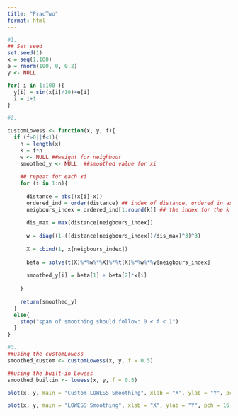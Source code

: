 ```yaml
---
title: "PracTwo"
format: html
---
```


```r
#1.
## Set seed
set.seed(1)
x = seq(1,100)
e = rnorm(100, 0, 0.2)
y <- NULL

for( i in 1:100 ){
  y[i] = sin(x[i]/10)+e[i]
  i = i+1
}

```

```r
#2.

customLowess <- function(x, y, f){
  if (f>0||f<1){
    n = length(x)
    k = f*n 
    w <- NULL ##weight for neighbour
    smoothed_y <- NULL  ##smoothed value for xi
    
    ## repeat for each xi
    for (i in 1:n){
      
      distance = abs((x[i]-x)) 
      ordered_ind = order(distance) ## index of distance, ordered in ascending order of value of distance
      neigbours_index = ordered_ind[1:round(k)] ## the index for the k number of closest neighbours
      
      dis_max = max(distance[neigbours_index])
      
      w = diag((1-((distance[neigbours_index])/dis_max)^3)^3)
      
      X = cbind(1, x[neigbours_index])
      
      beta = solve(t(X)%*%w%*%X)%*%t(X)%*%w%*%y[neigbours_index]
      
      smoothed_y[i] = beta[1] + beta[2]*x[i]
      
    }
    
    return(smoothed_y)
  }
  else{
    stop("span of smoothing should follow: 0 < f < 1")
  }
}


```

```r
#3.
##using the customLowess
smoothed_custom <- customLowess(x, y, f = 0.5)  

##using the built-in Lowess
smoothed_builtin <- lowess(x, y, f = 0.5)

plot(x, y, main = "Custom LOWESS Smoothing", xlab = "X", ylab = "Y", pch = 16, col = "gray")

plot(x, y, main = "LOWESS Smoothing", xlab = "X", ylab = "Y", pch = 16, col = "gray")

```
